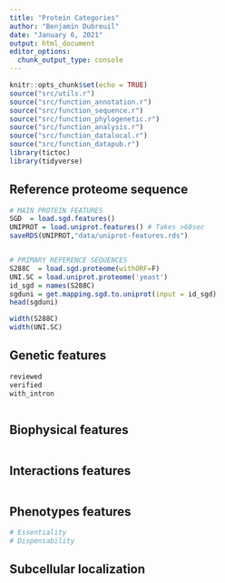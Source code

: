 ```yaml
---
title: "Protein Categories"
author: "Benjamin Dubreuil"
date: "January 6, 2021"
output: html_document
editor_options: 
  chunk_output_type: console
---
```


```r
knitr::opts_chunk$set(echo = TRUE)
source("src/utils.r")
source("src/function_annotation.r")
source("src/function_sequence.r")
source("src/function_phylogenetic.r")
source("src/function_analysis.r")
source("src/function_datalocal.r")
source("src/function_datapub.r")
library(tictoc)
library(tidyverse)
```

## Reference proteome sequence
```r
# MAIN PROTEIN FEATURES
SGD  = load.sgd.features()
UNIPROT = load.uniprot.features() # Takes >60sec
saveRDS(UNIPROT,"data/uniprot-features.rds")


# PRIMARY REFERENCE SEQUENCES
S288C  = load.sgd.proteome(withORF=F)
UNI.SC = load.uniprot.proteome('yeast')
id_sgd = names(S288C)
sgduni = get.mapping.sgd.to.uniprot(input = id_sgd)
head(sgduni)

width(S288C)
width(UNI.SC)
```

## Genetic features
```r

reviewed
verified
with_intron



```

## Biophysical features
```r

```

## Interactions features
```r

```

## Phenotypes features
```r
# Essentiality
# Dispensability
```

## Subcellular localization
```r

```
